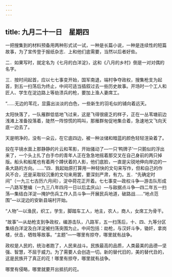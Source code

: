 ```yaml
---
---
---
```

title: 九月二十一日　星期四
---




一把搜集到的材料预备用两种形式试一试，一种是长篇小说，一种是连续性的短篇故事，为了宣传登于报纸杂志．上和他们底需要，当然以后者好些。

二．如果写时，就定名为《七月的白洋淀》，这和《八月的乡村》倒是一对对偶的名字。

三．按时间起首，应以七七事变开始，国军南退，端村争夺政权，搜集枪支为起首，到五一扫荡后为终止，中间可适当插叙过去一些历史故事。开场时一个工人和匠人、学生在淀边路上等劫溃兵的枪，要加上渔人妻席工。

“……无边的苇花，显露出淡淡的白色，一些新生的羽毛似的铺向着远天。

太阳快落了，一队雁群低低地飞过来，这是飞得很疲乏的样子，正在一丛苇塘前边浅滩上准备投落着，陡然一阵惊慌的鸣叫，那雁群匆促地集合着，急速地又飞向天底一边去了。

天是明净的，没有一朵云，在它底四边，被一种淡储和暗蓝的颜色轻轻渲染着了。

投在平镜水面上那静静的片云和苇影，开始骚动了―一只‘鸭牌子’一只鹅似的浮出来了，一个头上扎了白手巾的青年人正在急急地摇着那交叉在自己身前的两只掉版。船头和船尾也有着两个蹲伏着的人影，他们底脸，一直是尖锐地伸向岸边的一条大路的方向。……”四．我起始原打算用一种轻快的文句来写作，但和自己的作风不合，还是采取较沉重的文句来用罢，要深刻严肃，有力。五．“先确定时间”（一九三七古历六月间），淀中荷花正开着。七七事变―政权斗争―游击队形成―八路军整编（一九三八年四月一日以后孟庆山）―与敌据点斗争―四二年五一扫荡―集结白洋淀―掩护伤兵工作人员斗争―开展民兵地道，破路战……“地点范围”―以淀边的安新县端村开始。

“人物”―以渔民，织工，学生，脚踏车工人，地主，农人，商人，女席工为骨干。

“故事”―从劫枪支到争政权，编游击队，八路军，五一扫荡后，十、四、九等分区集结白洋淀及白洋淀被扫荡突围为止。中间包括：劫枪，与汉奸斗争，锄奸，拿岗楼，伏击，牺牲等故事。“主题”―一哪里有掠夺，哪里就有战争。

政权是人民的，统治者跑了，人民来战斗。民族最高的品质，人类最美的品德―坚强、智慧，不屈于威力。为了需要人会创造一切。新的替代旧的，美的替代丑的，这是民族开了真正的花！哪里有掠夺，哪里就有战争。

哪里有侵略，哪里就要开出抵抗的花。